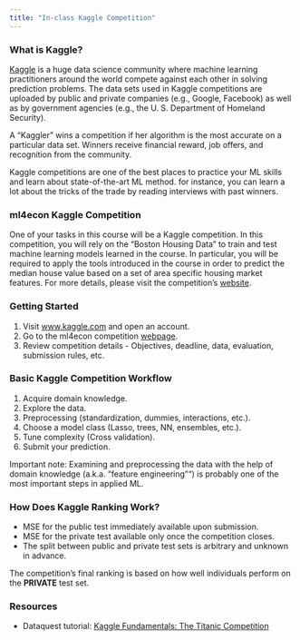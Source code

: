 ```yaml
---
title: "In-class Kaggle Competition"
---
```



### What is Kaggle?

[Kaggle](www.kaggle.com) is a huge data science community where machine learning practitioners around the world compete against each other in solving prediction problems. The data sets used in Kaggle competitions are uploaded by public and private companies (e.g., Google, Facebook) as well as by government agencies (e.g., the U. S. Department of Homeland Security). 
  
A "Kaggler" wins a competition if her algorithm is the most accurate on a particular data set. Winners receive financial reward, job offers, and recognition from the community. 
  
Kaggle competitions are one of the best places to practice your ML skills and learn about state-of-the-art ML method. for instance, you can learn a lot about the tricks of the trade by reading interviews with past winners.



### __ml4econ__ Kaggle Competition

One of your tasks in this course will be a Kaggle competition. In this competition, you will rely on the "Boston Housing Data" to train and test machine learning models learned in the course. In particular, you will be required to apply the tools introduced in the course in order to predict the median house value based on a set of area specific housing market features. For more details, please visit the competition's [website](https://www.kaggle.com/t/97eb0edcbe7c406882c7c067076bedd3).  


### Getting Started

1. Visit [www.kaggle.com](www.kaggle.com) and open an account.
2. Go to the ml4econ competition [webpage](https://www.kaggle.com/t/97eb0edcbe7c406882c7c067076bedd3).
3. Review competition details - Objectives, deadline, data, evaluation, submission rules, etc. 


### Basic Kaggle Competition Workflow

1. Acquire domain knowledge.
2. Explore the data. 
3. Preprocessing (standardization, dummies, interactions, etc.).
4. Choose a model class (Lasso, trees, NN, ensembles, etc.).
5. Tune complexity (Cross validation).
6. Submit your prediction.
  
Important note: Examining and preprocessing the data with the help of domain knowledge (a.k.a. "feature engineering"") is probably one of the most important steps in applied ML.


### How Does Kaggle Ranking Work?

* MSE for the public test immediately available upon submission.
* MSE for the private test available only once the competition closes.
* The split between public and private test sets is arbitrary and unknown in advance.

The competition's final ranking is based on how well individuals perform on the **PRIVATE** test set.


### Resources

* Dataquest tutorial: [Kaggle Fundamentals: The Titanic Competition](https://www.dataquest.io/blog/kaggle-fundamentals/)  
